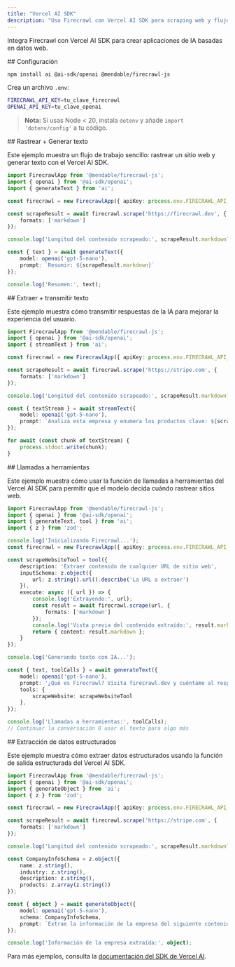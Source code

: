 ```yaml
---
title: "Vercel AI SDK"
description: "Usa Firecrawl con Vercel AI SDK para scraping web y flujos de trabajo de IA"
---
```


Integra Firecrawl con Vercel AI SDK para crear aplicaciones de IA basadas en datos web.

<div id="setup">
  ## Configuración
</div>

```bash
npm install ai @ai-sdk/openai @mendable/firecrawl-js 
```

Crea un archivo `.env`:

```bash
FIRECRAWL_API_KEY=tu_clave_firecrawl
OPENAI_API_KEY=tu_clave_openai
```

> **Nota:** Si usas Node &lt; 20, instala `dotenv` y añade `import 'dotenv/config'` a tu código.


<div id="scrape-generate-text">
  ## Rastrear + Generar texto
</div>

Este ejemplo muestra un flujo de trabajo sencillo: rastrear un sitio web y generar texto con el Vercel AI SDK.

```typescript
import FirecrawlApp from '@mendable/firecrawl-js';
import { openai } from '@ai-sdk/openai';
import { generateText } from 'ai';

const firecrawl = new FirecrawlApp({ apiKey: process.env.FIRECRAWL_API_KEY });

const scrapeResult = await firecrawl.scrape('https://firecrawl.dev', {
    formats: ['markdown']
});

console.log('Longitud del contenido scrapeado:', scrapeResult.markdown?.length);

const { text } = await generateText({
    model: openai('gpt-5-nano'),
    prompt: `Resumir: ${scrapeResult.markdown}`
});

console.log('Resumen:', text);
```


<div id="scrape-stream-text">
  ## Extraer + transmitir texto
</div>

Este ejemplo muestra cómo transmitir respuestas de la IA para mejorar la experiencia del usuario.

```typescript
import FirecrawlApp from '@mendable/firecrawl-js';
import { openai } from '@ai-sdk/openai';
import { streamText } from 'ai';

const firecrawl = new FirecrawlApp({ apiKey: process.env.FIRECRAWL_API_KEY });

const scrapeResult = await firecrawl.scrape('https://stripe.com', {
    formats: ['markdown']
});

console.log('Longitud del contenido scrapeado:', scrapeResult.markdown?.length);

const { textStream } = await streamText({
    model: openai('gpt-5-nano'),
    prompt: `Analiza esta empresa y enumera los productos clave: ${scrapeResult.markdown}`
});

for await (const chunk of textStream) {
    process.stdout.write(chunk);
}
```


<div id="tool-calling">
  ## Llamadas a herramientas
</div>

Este ejemplo muestra cómo usar la función de llamadas a herramientas del Vercel AI SDK para permitir que el modelo decida cuándo rastrear sitios web.

```typescript
import FirecrawlApp from '@mendable/firecrawl-js';
import { openai } from '@ai-sdk/openai';
import { generateText, tool } from 'ai';
import { z } from 'zod';

console.log('Inicializando Firecrawl...');
const firecrawl = new FirecrawlApp({ apiKey: process.env.FIRECRAWL_API_KEY });

const scrapeWebsiteTool = tool({
    description: 'Extraer contenido de cualquier URL de sitio web',
    inputSchema: z.object({
        url: z.string().url().describe('La URL a extraer')
    }),
    execute: async ({ url }) => {
        console.log('Extrayendo:', url);
        const result = await firecrawl.scrape(url, {
            formats: ['markdown']
        });
        console.log('Vista previa del contenido extraído:', result.markdown?.slice(0, 200) + '...');
        return { content: result.markdown };
    }
});

console.log('Generando texto con IA...');

const { text, toolCalls } = await generateText({
    model: openai('gpt-5-nano'),
    prompt: '¿Qué es Firecrawl? Visita firecrawl.dev y cuéntame al respecto.',
    tools: {
        scrapeWebsite: scrapeWebsiteTool
    },
});

console.log('Llamadas a herramientas:', toolCalls);
// Continuar la conversación O usar el texto para algo más
```


<div id="structured-data-extraction">
  ## Extracción de datos estructurados
</div>

Este ejemplo muestra cómo extraer datos estructurados usando la función de salida estructurada del Vercel AI SDK.

```typescript
import FirecrawlApp from '@mendable/firecrawl-js';
import { openai } from '@ai-sdk/openai';
import { generateObject } from 'ai';
import { z } from 'zod';

const firecrawl = new FirecrawlApp({ apiKey: process.env.FIRECRAWL_API_KEY });

const scrapeResult = await firecrawl.scrape('https://stripe.com', {
    formats: ['markdown']
});

console.log('Longitud del contenido scrapeado:', scrapeResult.markdown?.length);

const CompanyInfoSchema = z.object({
    name: z.string(),
    industry: z.string(),
    description: z.string(),
    products: z.array(z.string())
});

const { object } = await generateObject({
    model: openai('gpt-5-nano'),
    schema: CompanyInfoSchema,
    prompt: `Extrae la información de la empresa del siguiente contenido del sitio web: ${scrapeResult.markdown}`
});

console.log('Información de la empresa extraída:', object);
```

Para más ejemplos, consulta la [documentación del SDK de Vercel AI](https://sdk.vercel.ai/docs).
